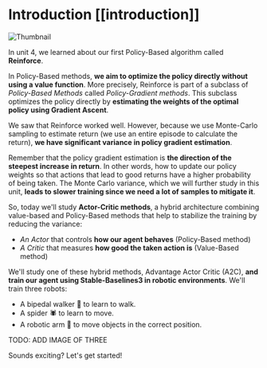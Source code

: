 # Introduction [[introduction]]


<img src="https://huggingface.co/datasets/huggingface-deep-rl-course/course-images/resolve/main/en/unit8/thumbnail.png"  alt="Thumbnail"/>

In unit 4, we learned about our first Policy-Based algorithm called **Reinforce**.

In Policy-Based methods, **we aim to optimize the policy directly without using a value function**. More precisely, Reinforce is part of a subclass of *Policy-Based Methods* called *Policy-Gradient methods*. This subclass optimizes the policy directly by **estimating the weights of the optimal policy using Gradient Ascent**.

We saw that Reinforce worked well. However, because we use Monte-Carlo sampling to estimate return (we use an entire episode to calculate the return), **we have significant variance in policy gradient estimation**.

Remember that the policy gradient estimation is **the direction of the steepest increase in return**. In other words, how to update our policy weights so that actions that lead to good returns have a higher probability of being taken. The Monte Carlo variance, which we will further study in this unit, **leads to slower training since we need a lot of samples to mitigate it**.

So, today we'll study **Actor-Critic methods**, a hybrid architecture combining value-based and Policy-Based methods that help to stabilize the training by reducing the variance:
- *An Actor* that controls **how our agent behaves** (Policy-Based method)
- *A Critic* that measures **how good the taken action is** (Value-Based method)


We'll study one of these hybrid methods, Advantage Actor Critic (A2C), **and train our agent using Stable-Baselines3 in robotic environments**. We'll train three robots:
- A bipedal walker 🚶 to learn to walk.
- A spider 🕷️ to learn to move.
- A robotic arm 🦾 to move objects in the correct position.

TODO: ADD IMAGE OF THREE

Sounds exciting? Let's get started!
